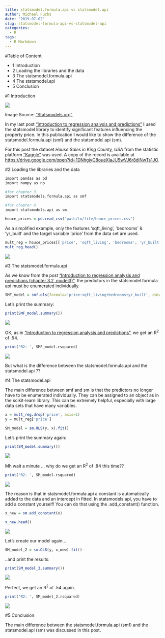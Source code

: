 ```yaml
---
title: statsmodel.formula.api vs statsmodel.api
author: Michael Fuchs
date: '2019-07-02'
slug: statsmodel-formula-api-vs-statsmodel-api
categories:
  - R
tags:
  - R Markdown
---
```


#Table of Content

+ 1 Introduction
+ 2 Loading the libraries and the data
+ 3 The statsmodel.formula.api
+ 4 The statsmodel.api
+ 5 Conclusion



#1 Introduction

![](/post/2019-07-02-statsmodel-formula-api-vs-statsmodel-api_files/p28s1.png)

Image Source: ["Statsmodels.org"](https://www.statsmodels.org/stable/index.html) 



In my last post ["Introduction to regression analysis and predictions"](https://michael-fuchs-python.netlify.com/2019/06/28/introduction-to-regression-analysis-and-predictions/) I used the statsmodel library to identify significant features influencing the property price. In this publication I would like to show the difference of the statsmodel.formula.api (smf) and the statsmodel.api (sm).


For this post the dataset *House Sales in King County, USA* from the statistic platform ["Kaggle"](https://www.kaggle.com) was used. A copy of the record is available at <https://drive.google.com/open?id=1DNhgjyC8oueXIaJU5wVJ6r8diNwTs1JO>.



#2 Loading the libraries and the data


```r
import pandas as pd
import numpy as np

#for chapter 3
import statsmodels.formula.api as smf

#for chapter 4
import statsmodels.api as sm
```


```r
houce_prices = pd.read_csv("path/to/file/houce_prices.csv")
```


As a simplified example, only the features 'sqft_living', 'bedrooms' & 'yr_built' and the target variable 'price' from the data set are used.

```r
mult_reg = houce_prices[['price', 'sqft_living', 'bedrooms', 'yr_built']]
mult_reg.head()
```

![](/post/2019-07-02-statsmodel-formula-api-vs-statsmodel-api_files/p28p1.png)



#3 The statsmodel.formula.api


As we know from the post ["Introduction to regression analysis and predictions (chapter 3.2, model3)"](https://michael-fuchs-python.netlify.com/2019/06/28/introduction-to-regression-analysis-and-predictions/), the predictors in the statsmodel formula api must be enumerated individually.


```r
SMF_model = smf.ols(formula='price~sqft_living+bedrooms+yr_built', data=mult_reg).fit()
```


Let's print the summary:

```r
print(SMF_model.summary())
```

![](/post/2019-07-02-statsmodel-formula-api-vs-statsmodel-api_files/p28p2.png)


OK, as in ["Introduction to regression analysis and predictions"](https://michael-fuchs-python.netlify.com/2019/06/28/introduction-to-regression-analysis-and-predictions/), we get an R^2^ of .54.

```r
print('R2: ', SMF_model.rsquared)
```

![](/post/2019-07-02-statsmodel-formula-api-vs-statsmodel-api_files/p28p3.png)


But what is the difference between the statsmodel.formula.api and the statsmodel.api ??


#4 The statsmodel.api


The main difference between smf and sm is that the predictors no longer have to be enumerated individually. They can be assigned to an object as in the scikit-learn library. This can be extremely helpful, especially with large data sets that have many variables.


```r
x = mult_reg.drop('price', axis=1)
y = mult_reg['price']

SM_model = sm.OLS(y, x).fit()
```


Let's print the summary again:


```r
print(SM_model.summary())
```

![](/post/2019-07-02-statsmodel-formula-api-vs-statsmodel-api_files/p28p4.png)

Mh wait a minute ... why do we get an R^2^ of .84 this time??

```r
print('R2: ', SM_model.rsquared)
```

![](/post/2019-07-02-statsmodel-formula-api-vs-statsmodel-api_files/p28p5.png)


The reason is that in statsmodel.formula.api a constant is automatically added to the data and an intercept in fitted. In statsmodels.api, you have to add a constant yourself! You can do that using the .add_constant() function.


```r
x_new = sm.add_constant(x)

x_new.head()
```

![](/post/2019-07-02-statsmodel-formula-api-vs-statsmodel-api_files/p28p6.png)

Let's create our model again...

```r
SM_model_2 = sm.OLS(y, x_new).fit()
```

..and print the results:

```r
print(SM_model_2.summary())
```

![](/post/2019-07-02-statsmodel-formula-api-vs-statsmodel-api_files/p28p7.png)


Perfect, we get an R^2^ of .54 again.


```r
print('R2: ', SM_model_2.rsquared)
```

![](/post/2019-07-02-statsmodel-formula-api-vs-statsmodel-api_files/p28p8.png)


#5 Conclusion


The main difference between the statsmodel.formula.api (smf) and the statsmodel.api (sm) was discussed in this post.










